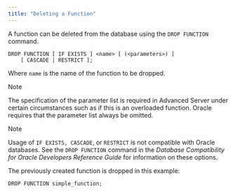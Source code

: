 ```yaml
---
title: "Deleting a Function"
---
```


A function can be deleted from the database using the `DROP FUNCTION` command.

``` text
DROP FUNCTION [ IF EXISTS ] <name> [ (<parameters>) ]
    [ CASCADE | RESTRICT ];
```

Where `name` is the name of the function to be dropped.

<div class="note">

<div class="title">

Note

</div>

The specification of the parameter list is required in Advanced Server under certain circumstances such as if this is an overloaded function. Oracle requires that the parameter list always be omitted.

</div>

<div class="note">

<div class="title">

Note

</div>

Usage of `IF EXISTS, CASCADE`, or `RESTRICT` is not compatible with Oracle databases. See the `DROP FUNCTION` command in the *Database Compatibility for Oracle Developers Reference Guide* for information on these options.

</div>

The previously created function is dropped in this example:

``` text
DROP FUNCTION simple_function;
```
